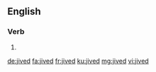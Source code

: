 ==English==

===Verb===
{{head|en|verb form}}

# {{en-past of|jive}}

[[de:jived]]
[[fa:jived]]
[[fr:jived]]
[[ku:jived]]
[[mg:jived]]
[[vi:jived]]